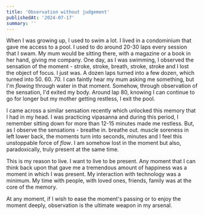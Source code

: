 ```yaml
---
title: 'Observation without judgement'
publishedAt: '2024-07-17'
summary: ''
---
```


When I was growing up, I used to swim a lot. I lived in a condominium that gave me access to a pool. I used to do around 20-30 laps every session that I swam. My mum would be sitting there, with a magazine or a book in her hand, giving me company. One day, as I was swimming, I observed the sensation of the moment - stroke, stroke, breath, stroke, stroke and I lost the object of focus. I just was. A dozen laps turned into a few dozen, which turned into 50. 60. 70. I can faintly hear my mum asking me something, but I'm *flowing* through water in that moment. Somehow, through observation of the sensation, I'd exited my body. Around lap 80, knowing I can continue to go for longer but my mother getting restless, I exit the pool.

I came across a similar sensation recently which unlocked this memory that I had in my head. I was practicing vipasanna and during this period, I remember sitting down for more than 12-15 minutes made me restless. But, as I observe the sensations - breathe in. breathe out. muscle soreness in left lower back, the moments turn into seconds, minutes and I feel this unstoppable force of *flow*. I am somehow lost in the moment but also, paradoxically, truly present at the same time.

This is my reason to live. I want to live to be present. Any moment that I can think back upon that gave me a tremendous amount of happiness was a moment in which I was present. My interaction with technology was a minimum. My time with people, with loved ones, friends, family was at the core of the memory.

At any moment, if I wish to ease the moment's passing or to enjoy the moment deeply, observation is the ultimate weapon in my arsenal.